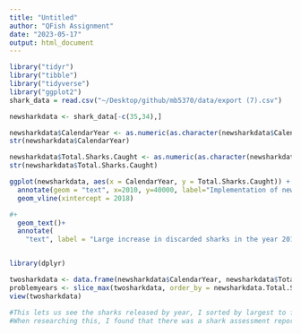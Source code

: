 ```yaml
---
title: "Untitled"
author: "QFish Assignment"
date: "2023-05-17"
output: html_document
---
```


```r
library("tidyr")
library("tibble")
library("tidyverse")
library("ggplot2")
shark_data = read.csv("~/Desktop/github/mb5370/data/export (7).csv")

```

```r
newsharkdata <- shark_data[-c(35,34),]

newsharkdata$CalendarYear <- as.numeric(as.character(newsharkdata$CalendarYear))
str(newsharkdata$CalendarYear)

newsharkdata$Total.Sharks.Caught <- as.numeric(as.character(newsharkdata$Total.Sharks.Caught))
str(newsharkdata$Total.Sharks.Caught)
```


```r
ggplot(newsharkdata, aes(x = CalendarYear, y = Total.Sharks.Caught)) + geom_line() + labs(title = "Discarded sharks caught by QLD fisheries 1990-2022", x = "Years", y ="Number of sharks discarded")+ theme(plot.title = element_text(hjust = 0.5)) + 
  annotate(geom = "text", x=2010, y=40000, label="Implementation of new monitoring measures")+
  geom_vline(xintercept = 2018)

#+ 
  geom_text()+
  annotate(
    "text", label = "Large increase in discarded sharks in the year 2018 in which the Shark-plan 2 and Shark Assessment Report 2018 was published.", x = 2018, y = 40000)



```

```r
library(dplyr)

twosharkdata <- data.frame(newsharkdata$CalendarYear, newsharkdata$Total.Sharks.Caught)
problemyears <- slice_max(twosharkdata, order_by = newsharkdata.Total.Sharks.Caught, n = 10)
view(twosharkdata)

#This lets us see the sharks released by year, I sorted by largest to find out that 2018 was the year that had the highest number of sharks released.
#When researching this, I found that there was a shark assessment report in 2018 which introduced additional legislation and protections for shark stocks, improved identification of caught sharks, and improvements to catch and effort data collection. Furthermore, it is believed that the Shark-plan 2 of 2018 has contributed to improving the conservation and management of shark stocks in Australian waters.
```
